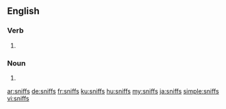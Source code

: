 ==English==

===Verb===
{{head|en|verb form}}

# {{en-third-person singular of|sniff}}

===Noun===
{{head|en|plural}}
# {{plural of|sniff|lang=en}}

[[ar:sniffs]]
[[de:sniffs]]
[[fr:sniffs]]
[[ku:sniffs]]
[[hu:sniffs]]
[[my:sniffs]]
[[ja:sniffs]]
[[simple:sniffs]]
[[vi:sniffs]]